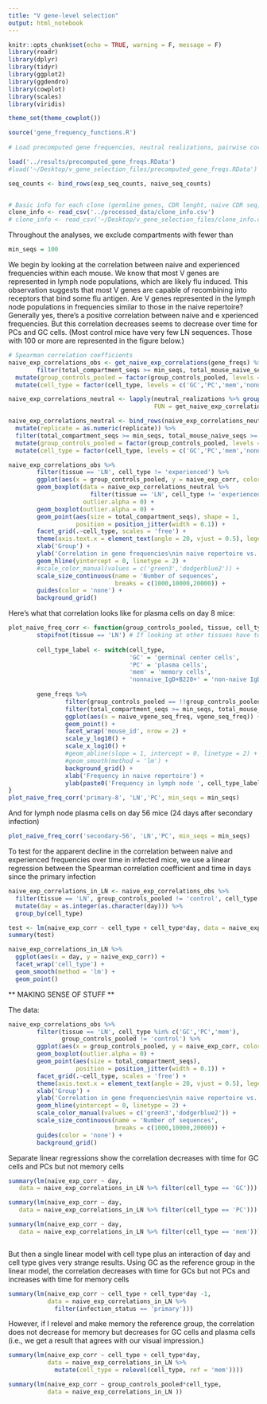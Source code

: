 ```yaml
---
title: "V gene-level selection"
output: html_notebook
---
```



```r
knitr::opts_chunk$set(echo = TRUE, warning = F, message = F)
library(readr)
library(dplyr)
library(tidyr)
library(ggplot2)
library(ggdendro)
library(cowplot)
library(scales)
library(viridis)

theme_set(theme_cowplot())

source('gene_frequency_functions.R')
 
# Load precomputed gene frequencies, neutral realizations, pairwise correlations 

load('../results/precomputed_gene_freqs.RData')
#load('~/Desktop/v_gene_selection_files/precomputed_gene_freqs.RData')

seq_counts <- bind_rows(exp_seq_counts, naive_seq_counts)


# Basic info for each clone (germline genes, CDR lenght, naive CDR seq)
clone_info <- read_csv('../processed_data/clone_info.csv')
# clone_info <- read_csv('~/Desktop/v_gene_selection_files/clone_info.csv')

```

Throughout the analyses, we exclude compartments with fewer than
```r
min_seqs = 100
```


We begin by looking at the correlation between naive and experienced frequencies within each mouse. We know that most V genes are represented in lymph node populations, which are likely flu induced. This observation suggests that most V genes are capable of recombining into receptors that bind some flu antigen. Are V genes represented in the lymph node populations in frequencies similar to those in the naive repertoire? Generally yes, there's a positive correlation between naive and e    xperienced frequencies. But this correlation decreases seems to decrease over time for PCs and GC cells. (Most control mice have very few LN sequences. Those with 100 or more are represented in the figure below.) 


```r
# Spearman correlation coefficients
naive_exp_correlations_obs <- get_naive_exp_correlations(gene_freqs) %>%
        filter(total_compartment_seqs >= min_seqs, total_mouse_naive_seqs >= min_seqs) %>%
  mutate(group_controls_pooled = factor(group_controls_pooled, levels = group_controls_pooled_factor_levels)) %>%
  mutate(cell_type = factor(cell_type, levels = c('GC','PC','mem','nonnaive_IgD+B220+','experienced')))

naive_exp_correlations_neutral <- lapply(neutral_realizations %>% group_by(replicate) %>% group_split(),
                                         FUN = get_naive_exp_correlations)

naive_exp_correlations_neutral <- bind_rows(naive_exp_correlations_neutral, .id = 'replicate') %>%
  mutate(replicate = as.numeric(replicate)) %>%
  filter(total_compartment_seqs >= min_seqs, total_mouse_naive_seqs >= min_seqs) %>%
  mutate(group_controls_pooled = factor(group_controls_pooled, levels = group_controls_pooled_factor_levels)) %>%
  mutate(cell_type = factor(cell_type, levels = c('GC','PC','mem','nonnaive_IgD+B220+','experienced')))

naive_exp_correlations_obs %>%
        filter(tissue == 'LN', cell_type != 'experienced') %>%
        ggplot(aes(x = group_controls_pooled, y = naive_exp_corr, color = infection_status)) +
        geom_boxplot(data = naive_exp_correlations_neutral %>%
                       filter(tissue == 'LN', cell_type != 'experienced'),
                     outlier.alpha = 0) +
        geom_boxplot(outlier.alpha = 0) +
        geom_point(aes(size = total_compartment_seqs), shape = 1,
                   position = position_jitter(width = 0.1)) +
        facet_grid(.~cell_type, scales = 'free') +
        theme(axis.text.x = element_text(angle = 20, vjust = 0.5), legend.position = 'top') +
        xlab('Group') +
        ylab('Correlation in gene frequencies\nin naive repertoire vs. lymph node cells') +
        geom_hline(yintercept = 0, linetype = 2) +
        #scale_color_manual(values = c('green3','dodgerblue2')) +
        scale_size_continuous(name = 'Number of sequences',
                              breaks = c(1000,10000,20000)) +
        guides(color = 'none') +
        background_grid()

```
Here's what that correlation looks like for plasma cells on day 8 mice:

```r
plot_naive_freq_corr <- function(group_controls_pooled, tissue, cell_type, min_seqs){
        stopifnot(tissue == 'LN') # If looking at other tissues have to change y axis
        
        cell_type_label <- switch(cell_type,
                                  'GC' = 'germinal center cells',
                                  'PC' = 'plasma cells',
                                  'mem' = 'memory cells',
                                  'nonnaive_IgD+B220+' = 'non-naive IgD+B220+ cells')
        
        gene_freqs %>% 
                filter(group_controls_pooled == !!group_controls_pooled, tissue == !!tissue, cell_type == !!cell_type) %>%
                filter(total_compartment_seqs >= min_seqs, total_mouse_naive_seqs >= min_seqs) %>%
                ggplot(aes(x = naive_vgene_seq_freq, vgene_seq_freq)) +
                geom_point() +
                facet_wrap('mouse_id', nrow = 2) +
                scale_y_log10() +
                scale_x_log10() + 
                #geom_abline(slope = 1, intercept = 0, linetype = 2) +
                #geom_smooth(method = 'lm') +
                background_grid() +
                xlab('Frequency in naive repertoire') +
                ylab(paste0('Frequency in lymph node ', cell_type_label))
}
plot_naive_freq_corr('primary-8', 'LN','PC', min_seqs = min_seqs)
```


And for lymph node plasma cells on day 56 mice (24 days after secondary infection) 

```r
plot_naive_freq_corr('secondary-56', 'LN','PC', min_seqs = min_seqs)
```

To test for the apparent decline in the correlation between naive and experienced frequencies over time in infected mice, we use a linear regression between the Spearman correlation coefficient and time in days since the primary infection

```r
naive_exp_correlations_in_LN <- naive_exp_correlations_obs %>%
  filter(tissue == 'LN', group_controls_pooled != 'control', cell_type %in% c('GC','PC','mem')) %>%
  mutate(day = as.integer(as.character(day))) %>%
  group_by(cell_type)

test <- lm(naive_exp_corr ~ cell_type + cell_type*day, data = naive_exp_correlations_in_LN)
summary(test)

naive_exp_correlations_in_LN %>%
  ggplot(aes(x = day, y = naive_exp_corr)) +
  facet_wrap('cell_type') +
  geom_smooth(method = 'lm') +
  geom_point()

```


** MAKING SENSE OF STUFF **

The data:
```r
naive_exp_correlations_obs %>%
        filter(tissue == 'LN', cell_type %in% c('GC','PC','mem'),
               group_controls_pooled != 'control') %>%
        ggplot(aes(x = group_controls_pooled, y = naive_exp_corr, color = infection_status)) +
        geom_boxplot(outlier.alpha = 0) +
        geom_point(aes(size = total_compartment_seqs), 
                   position = position_jitter(width = 0.1)) +
        facet_grid(.~cell_type, scales = 'free') +
        theme(axis.text.x = element_text(angle = 20, vjust = 0.5), legend.position = 'top') +
        xlab('Group') +
        ylab('Correlation in gene frequencies\nin naive repertoire vs. lymph node cells') +
        geom_hline(yintercept = 0, linetype = 2) +
        scale_color_manual(values = c('green3','dodgerblue2')) +
        scale_size_continuous(name = 'Number of sequences',
                              breaks = c(1000,10000,20000)) +
        guides(color = 'none') +
        background_grid()
```

Separate linear regressions show the correlation decreases with time for GC cells and PCs but not memory cells

```r

summary(lm(naive_exp_corr ~ day,
   data = naive_exp_correlations_in_LN %>% filter(cell_type == 'GC')))

summary(lm(naive_exp_corr ~ day,
   data = naive_exp_correlations_in_LN %>% filter(cell_type == 'PC')))

summary(lm(naive_exp_corr ~ day,
   data = naive_exp_correlations_in_LN %>% filter(cell_type == 'mem')))



```

But then a single linear model with cell type plus an interaction of day and cell type gives very strange
results. Using GC as the reference group in the linear model, the correlation decreases with time for GCs but not PCs and increases with time for memory cells

```r
summary(lm(naive_exp_corr ~ cell_type + cell_type*day -1,
           data = naive_exp_correlations_in_LN %>%
             filter(infection_status == 'primary')))
```

However, if I relevel and make memory the reference group, the correlation does not decrease for memory but decreases for GC cells and plasma cells (i.e., we get a result that agrees with our visual impression.)


```r
summary(lm(naive_exp_corr ~ cell_type + cell_type*day,
           data = naive_exp_correlations_in_LN %>%
             mutate(cell_type = relevel(cell_type, ref = 'mem'))))
```


```r
summary(lm(naive_exp_corr ~ group_controls_pooled*cell_type,
           data = naive_exp_correlations_in_LN ))
```

